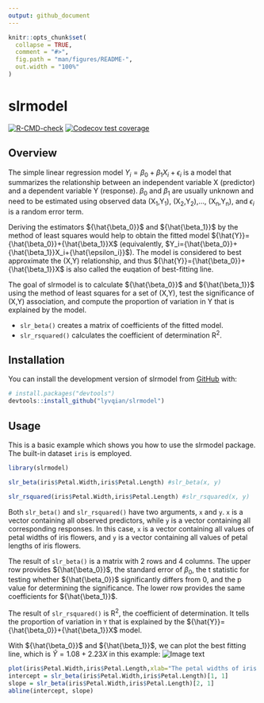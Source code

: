```yaml
---
output: github_document
---
```


<!-- README.md is generated from README.Rmd. Please edit that file -->

```r
knitr::opts_chunk$set(
  collapse = TRUE,
  comment = "#>",
  fig.path = "man/figures/README-",
  out.width = "100%"
)
```

# slrmodel

<!-- badges: start -->
[![R-CMD-check](https://github.com/lyvqian/slrmodel/actions/workflows/R-CMD-check.yaml/badge.svg)](https://github.com/lyvqian/slrmodel/actions/workflows/R-CMD-check.yaml)
[![Codecov test coverage](https://codecov.io/gh/lyvqian/slrmodel/branch/main/graph/badge.svg)](https://app.codecov.io/gh/lyvqian/slrmodel?branch=main)
<!-- badges: end -->

## Overview

The simple linear regression model $Y_i={\beta_0}+{\beta_1}X_i+{\epsilon_i}$ is a model that summarizes the relationship between an independent variable X (predictor) and a dependent variable Y (response). ${\beta_0}$ and ${\beta_1}$ are usually unknown and need to be estimated using observed data (X~1~,Y~1~), (X~2~,Y~2~),..., (X~n~,Y~n~), and ${\epsilon_i}$ is a random error term. 

Deriving the estimators ${\hat{\beta_0}}$ and ${\hat{\beta_1}}$ by the method of least squares would help to obtain the fitted model ${\hat{Y}}={\hat{\beta_0}}+{\hat{\beta_1}}X$ (equivalently, $Y_i={\hat{\beta_0}}+{\hat{\beta_1}}X_i+{\hat{\epsilon_i}}$). The model is considered to best approximate the (X,Y) relationship, and thus ${\hat{Y}}={\hat{\beta_0}}+{\hat{\beta_1}}X$ is also called the euqation of best-fitting line.

The goal of slrmodel is to calculate ${\hat{\beta_0}}$ and ${\hat{\beta_1}}$ using the method of least squares for a set of (X,Y), test the significance of (X,Y) association, and compute the proportion of variation in Y that is explained by the model. 

* `slr_beta()` creates a matrix of coefficients of the fitted model. 
* `slr_rsquared()` calculates the coefficient of determination R^2^.

## Installation

You can install the development version of slrmodel from [GitHub](https://github.com/) with:

``` r
# install.packages("devtools")
devtools::install_github("lyvqian/slrmodel")
```

## Usage

This is a basic example which shows you how to use the slrmodel package. The built-in dataset `iris` is employed.

```r
library(slrmodel)

slr_beta(iris$Petal.Width,iris$Petal.Length) #slr_beta(x, y)

slr_rsquared(iris$Petal.Width,iris$Petal.Length) #slr_rsquared(x, y)
```
Both `slr_beta()` and `slr_rsquared()` have two arguments, `x` and `y`. `x` is a vector containing all observed predictors, while `y` is a vector containing all corresponding responses. In this case, `x` is a vector containing all values of petal widths of iris flowers, and `y` is a vector containing all values of petal lengths of iris flowers.

The result of `slr_beta()` is a matrix with 2 rows and 4 columns. The upper row provides ${\hat{\beta_0}}$, the standard error of ${\beta_0}$, the t statistic for testing whether ${\hat{\beta_0}}$ significantly differs from 0, and the p value for determining the significance. The lower row provides the same coefficients for ${\hat{\beta_1}}$.

The result of `slr_rsquared()` is R^2^, the coefficient of determination. It tells the proportion of variation in `Y` that is explained by the ${\hat{Y}}={\hat{\beta_0}}+{\hat{\beta_1}}X$ model.

With ${\hat{\beta_0}}$ and ${\hat{\beta_1}}$, we can plot the best fitting line, which is ${\hat{Y}}=1.08+2.23X$ in this example: 
![Image text](https://github.com/lyvqian/slrmodel/raw/966ab6c6d02df3051a7209f65406d8c561e646f4/man/figures/README-unnamed-chunk-3-1.png)
```r
plot(iris$Petal.Width,iris$Petal.Length,xlab="The petal widths of iris flowers",ylab="The petal lengths of iris flowers")
intercept = slr_beta(iris$Petal.Width,iris$Petal.Length)[1, 1]
slope = slr_beta(iris$Petal.Width,iris$Petal.Length)[2, 1]
abline(intercept, slope)
```
